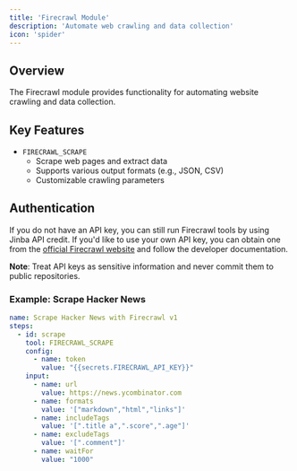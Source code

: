 ```yaml
---
title: 'Firecrawl Module'
description: 'Automate web crawling and data collection'
icon: 'spider'
---
```


## Overview

The Firecrawl module provides functionality for automating website crawling and data collection.

## Key Features

- `FIRECRAWL_SCRAPE`
  - Scrape web pages and extract data
  - Supports various output formats (e.g., JSON, CSV)
  - Customizable crawling parameters

## Authentication

If you do not have an API key, you can still run Firecrawl tools by using Jinba API credit. If you'd like to use your own API key, you can obtain one from the [official Firecrawl website](https://www.firecrawl.dev/) and follow the developer documentation.

**Note**: Treat API keys as sensitive information and never commit them to public repositories.

### Example: Scrape Hacker News
```yaml
name: Scrape Hacker News with Firecrawl v1
steps:
  - id: scrape
    tool: FIRECRAWL_SCRAPE
    config:
      - name: token
        value: "{{secrets.FIRECRAWL_API_KEY}}"
    input:
      - name: url
        value: https://news.ycombinator.com
      - name: formats
        value: '["markdown","html","links"]'
      - name: includeTags
        value: '[".title a",".score",".age"]'
      - name: excludeTags
        value: '[".comment"]'
      - name: waitFor
        value: "1000"
```
